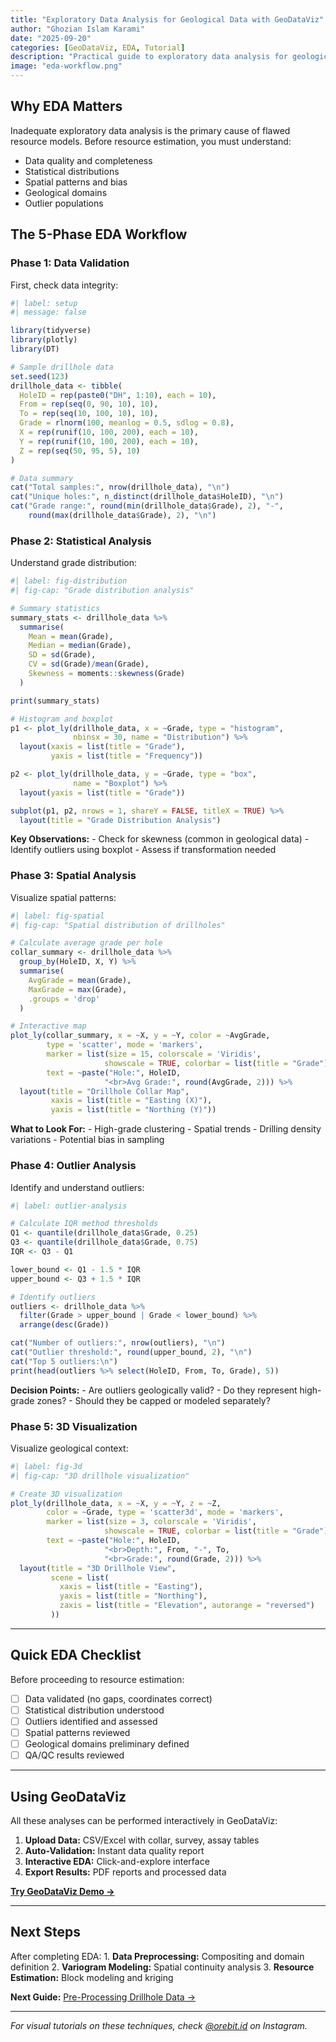 ```yaml
---
title: "Exploratory Data Analysis for Geological Data with GeoDataViz"
author: "Ghozian Islam Karami"
date: "2025-09-20"
categories: [GeoDataViz, EDA, Tutorial]
description: "Practical guide to exploratory data analysis for geological datasets using R and GeoDataViz workflows."
image: "eda-workflow.png"
---
```


## Why EDA Matters

Inadequate exploratory data analysis is the primary cause of flawed resource models. Before resource estimation, you must understand:

- Data quality and completeness
- Statistical distributions
- Spatial patterns and bias
- Geological domains
- Outlier populations

## The 5-Phase EDA Workflow

### Phase 1: Data Validation

First, check data integrity:

```r
#| label: setup
#| message: false

library(tidyverse)
library(plotly)
library(DT)

# Sample drillhole data
set.seed(123)
drillhole_data <- tibble(
  HoleID = rep(paste0("DH", 1:10), each = 10),
  From = rep(seq(0, 90, 10), 10),
  To = rep(seq(10, 100, 10), 10),
  Grade = rlnorm(100, meanlog = 0.5, sdlog = 0.8),
  X = rep(runif(10, 100, 200), each = 10),
  Y = rep(runif(10, 100, 200), each = 10),
  Z = rep(seq(50, 95, 5), 10)
)

# Data summary
cat("Total samples:", nrow(drillhole_data), "\n")
cat("Unique holes:", n_distinct(drillhole_data$HoleID), "\n")
cat("Grade range:", round(min(drillhole_data$Grade), 2), "-", 
    round(max(drillhole_data$Grade), 2), "\n")
```

### Phase 2: Statistical Analysis

Understand grade distribution:

```r
#| label: fig-distribution
#| fig-cap: "Grade distribution analysis"

# Summary statistics
summary_stats <- drillhole_data %>%
  summarise(
    Mean = mean(Grade),
    Median = median(Grade),
    SD = sd(Grade),
    CV = sd(Grade)/mean(Grade),
    Skewness = moments::skewness(Grade)
  )

print(summary_stats)

# Histogram and boxplot
p1 <- plot_ly(drillhole_data, x = ~Grade, type = "histogram", 
              nbinsx = 30, name = "Distribution") %>%
  layout(xaxis = list(title = "Grade"), 
         yaxis = list(title = "Frequency"))

p2 <- plot_ly(drillhole_data, y = ~Grade, type = "box", 
              name = "Boxplot") %>%
  layout(yaxis = list(title = "Grade"))

subplot(p1, p2, nrows = 1, shareY = FALSE, titleX = TRUE) %>%
  layout(title = "Grade Distribution Analysis")
```

**Key Observations:**
- Check for skewness (common in geological data)
- Identify outliers using boxplot
- Assess if transformation needed

### Phase 3: Spatial Analysis

Visualize spatial patterns:

```r
#| label: fig-spatial
#| fig-cap: "Spatial distribution of drillholes"

# Calculate average grade per hole
collar_summary <- drillhole_data %>%
  group_by(HoleID, X, Y) %>%
  summarise(
    AvgGrade = mean(Grade),
    MaxGrade = max(Grade),
    .groups = 'drop'
  )

# Interactive map
plot_ly(collar_summary, x = ~X, y = ~Y, color = ~AvgGrade,
        type = 'scatter', mode = 'markers',
        marker = list(size = 15, colorscale = 'Viridis', 
                     showscale = TRUE, colorbar = list(title = "Grade")),
        text = ~paste("Hole:", HoleID, 
                     "<br>Avg Grade:", round(AvgGrade, 2))) %>%
  layout(title = "Drillhole Collar Map",
         xaxis = list(title = "Easting (X)"),
         yaxis = list(title = "Northing (Y)"))
```

**What to Look For:**
- High-grade clustering
- Spatial trends
- Drilling density variations
- Potential bias in sampling

### Phase 4: Outlier Analysis

Identify and understand outliers:

```r
#| label: outlier-analysis

# Calculate IQR method thresholds
Q1 <- quantile(drillhole_data$Grade, 0.25)
Q3 <- quantile(drillhole_data$Grade, 0.75)
IQR <- Q3 - Q1

lower_bound <- Q1 - 1.5 * IQR
upper_bound <- Q3 + 1.5 * IQR

# Identify outliers
outliers <- drillhole_data %>%
  filter(Grade > upper_bound | Grade < lower_bound) %>%
  arrange(desc(Grade))

cat("Number of outliers:", nrow(outliers), "\n")
cat("Outlier threshold:", round(upper_bound, 2), "\n")
cat("Top 5 outliers:\n")
print(head(outliers %>% select(HoleID, From, To, Grade), 5))
```

**Decision Points:**
- Are outliers geologically valid?
- Do they represent high-grade zones?
- Should they be capped or modeled separately?

### Phase 5: 3D Visualization

Visualize geological context:

```r
#| label: fig-3d
#| fig-cap: "3D drillhole visualization"

# Create 3D visualization
plot_ly(drillhole_data, x = ~X, y = ~Y, z = ~Z,
        color = ~Grade, type = 'scatter3d', mode = 'markers',
        marker = list(size = 3, colorscale = 'Viridis',
                     showscale = TRUE, colorbar = list(title = "Grade")),
        text = ~paste("Hole:", HoleID, 
                     "<br>Depth:", From, "-", To,
                     "<br>Grade:", round(Grade, 2))) %>%
  layout(title = "3D Drillhole View",
         scene = list(
           xaxis = list(title = "Easting"),
           yaxis = list(title = "Northing"),
           zaxis = list(title = "Elevation", autorange = "reversed")
         ))
```

---

## Quick EDA Checklist

Before proceeding to resource estimation:

- [ ] Data validated (no gaps, coordinates correct)
- [ ] Statistical distribution understood
- [ ] Outliers identified and assessed
- [ ] Spatial patterns reviewed
- [ ] Geological domains preliminary defined
- [ ] QA/QC results reviewed

---

## Using GeoDataViz

All these analyses can be performed interactively in GeoDataViz:

1. **Upload Data:** CSV/Excel with collar, survey, assay tables
2. **Auto-Validation:** Instant data quality report
3. **Interactive EDA:** Click-and-explore interface
4. **Export Results:** PDF reports and processed data

[**Try GeoDataViz Demo →**](https://geodataviz.shinyapps.io/geodataviz/){.btn .btn-success target="_blank"}

---

## Next Steps

After completing EDA:
1. **Data Preprocessing:** Compositing and domain definition
2. **Variogram Modeling:** Spatial continuity analysis
3. **Resource Estimation:** Block modeling and kriging

**Next Guide:** [Pre-Processing Drillhole Data →](/posts/preprocessing-drillhole-data/)

---

*For visual tutorials on these techniques, check [@orebit.id](https://instagram.com/orebit.id) on Instagram.*